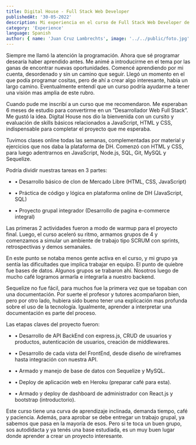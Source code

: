 ```yaml
---
title: Digital House - Full Stack Web Developer
publishedAt: '30-05-2022'
description: Mi experiencia en el curso de Full Stack Web Developer de Digital House y una explicación breve de que se trata.
category: 'Experience'
language: Spanish
author: { name: 'Juan Cruz Lambrechts', image: '../../public/foto.jpg' }
---
```


Siempre me llamó la atención la programación.
Ahora que sé programar desearía haber aprendido antes.
Me animé a introducirme en el tema por las ganas de encontrar nuevas oportunidades.
Comencé aprendiendo por mi cuenta, desordenado y sin un camino que seguir.
Llegó un momento en el que podía programar cositas, pero de ahí a crear algo interesante, había un largo camino.
Eventualmente entendí que un curso podría ayudarme a tener una visión mas amplia de este rubro.

Cuando pude me inscribí a un curso que me recomendaron.
Me esperaban 6 meses de estudio para convertirme en un “Desarrollador Web Full Stack”. Me gustó la idea.
Digital House nos dio la bienvenida con un cursito y evaluación de skills básicos relacionados a JavaScript, HTML y CSS,
indispensable para completar el proyecto que me esperaba.

Tuvimos clases online todas las semanas, complementadas por material y ejercicios que nos daba la plataforma de DH.
Comenzó con HTML y CSS, para luego adentrarnos en JavaScript, Node.js, SQL, Git, MySQL y Sequelize.

Podría dividir nuestras tareas en 3 partes:

- • Desarrollo básico de clon de Mercado Libre (HTML, CSS, JavaScript)

- • Práctica de código y lógica en plataforma online de DH (JavaScript, SQL)

- • Proyecto grupal integrador (Desarrollo de pagina e-commerce integral)

Las primeras 2 actividades fueron a modo de warmup para el proyecto final.
Luego, el curso aceleró su ritmo, armamos grupos de 4 y comenzamos a simular un ambiente de trabajo tipo SCRUM con sprints,
retrospectivas y demos semanales.

En este punto se notaba menos gente activa en el curso,
y mi grupo ya sentía las dificultades que implica trabajar en equipo. El punto de quiebre fue bases de datos.
Algunos grupos se trabaron ahí. Nosotros luego de mucho café logramos armarla e integrarla a nuestro backend.

Sequelize no fue fácil, para muchos fue la primera vez que se topaban con una documentación.
Por suerte el profesor y tutores acompañaron bien,
pero por otro lado, hubiera sido bueno tener una explicación mas profunda sobre el uso de la tecnología.
Igualmente, aprender a interpretar una documentación es parte del proceso.

Las etapas claves del proyecto fueron:

- • Desarrollo de API BackEnd con express.js, CRUD de usuarios y productos, autenticación de usuarios,
  creación de middlewares.

- • Desarrollo de cada vista del FrontEnd, desde diseño de wireframes hasta integración con nuestra API.

- • Armado y manejo de base de datos con Sequelize y MySQL.

- • Deploy de aplicación web en Heroku (preparar café para esta).

- • Armado y deploy de dashboard de administrador con React.js y bootstrap (introductorio).

Este curso tiene una curva de aprendizaje inclinada, demanda tiempo, café y paciencia.
Además, para aprobar se debe entregar un trabajo grupal, ya sabemos que pasa en la mayoría de esos.
Pero si te toca un buen grupo, sos autodidacta y ya tenés una base estudiada,
es un muy buen lugar donde aprender a crear un proyecto interesante.
